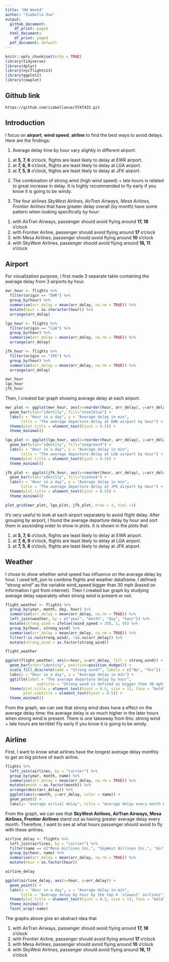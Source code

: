 ```yaml
---
title: "HW Week4"
author: "Isabella Xue"
output:
  github_document:
    df_print: paged
  html_document:
    df_print: paged
  pdf_document: default
---
```


```r
knitr::opts_chunk$set(echo = TRUE)
library(tidyverse)
library(dplyr)
library(nycflights13)
library(ggplot2)
library(cowplot)
```

## Github link

`https://github.com/isabellaxue/STAT433.git`

## Introduction

I focus on **airport**, **wind speed**, **airline** to find the best ways to avoid delays. Here are the findings:

1. Average delay time by hour vary slightly in different airport:
(1) at **5, 7, 6** o'clock, flights are least likely to delay at EWR airport. 
(2) at **7, 6, 9** o'clock, flights are least likely to delay at LGA airport.
(3) at **7, 5, 8** o'clock, flights are least likely to delay at JFK airport.

2. The combination of strong wind (high wind speed) + late hours is related to great increase in delay. It is highly recommended to fly early if you know it is going to be windy. 

3. The four airlines *SkyWest Airlines, AirTran Airways, Mesa Airlines, Frontier Airlines* that have greater delay overall (by month) have some pattern when looking specifically by hour:
(1) with AirTran Airways, passenger should avoid flying around **17, 18** o'clock 
(2) with Frontier Airline, passenger should avoid flying around **17** o'clock 
(3) with Mesa Airlines, passenger should avoid flying around **10** o'clock
(4) with SkyWest Airlines, passenger should avoid flying around **16, 11** o'clock

## Airport

For visualization purpose, I first made 3 separate table containing the average delay from 3 airports by hour. 

```r
ewr_hour <- flights %>% 
  filter(origin == "EWR") %>%
  group_by(hour) %>%
  summarise(arr_delay = mean(arr_delay, na.rm = TRUE)) %>%
  mutate(hour = as.character(hour)) %>%
  arrange(arr_delay)

lga_hour <- flights %>% 
  filter(origin == "LGA") %>%
  group_by(hour) %>%
  summarise(arr_delay = mean(arr_delay, na.rm = TRUE)) %>%
  arrange(arr_delay)

jfk_hour <- flights %>% 
  filter(origin == "JFK") %>%
  group_by(hour) %>%
  summarise(arr_delay = mean(arr_delay, na.rm = TRUE)) %>%
  arrange(arr_delay) 

ewr_hour
lga_hour
jfk_hour
```

Then, I created bar graph showing average delay at each airport. 

```r
ewr_plot <- ggplot(ewr_hour, aes(x=reorder(hour, arr_delay), y=arr_delay)) +
  geom_bar(stat="identity", fill="steelblue") +
  labs(x = "Hour in a day", y = "Average delay in min",
       title = "The average departure delay at EWR airport by hour") +
  theme(plot.title = element_text(hjust = 0.5)) +
  theme_minimal()

lga_plot <- ggplot(lga_hour, aes(x=reorder(hour, arr_delay), y=arr_delay)) +
  geom_bar(stat="identity", fill="seagreen4") +
  labs(x = "Hour in a day", y = "Average delay in min",
       title = "The average departure delay at LGA airport by hour") +
  theme(plot.title = element_text(hjust = 0.5)) +
  theme_minimal()

jfk_plot <- ggplot(jfk_hour, aes(x=reorder(hour, arr_delay), y=arr_delay)) +
  geom_bar(stat="identity", fill="sienna4") +
  labs(x = "Hour in a day", y = "Average delay in min",
       title = "The average departure delay at JFK airport by hour") +
  theme(plot.title = element_text(hjust = 0.5)) +
  theme_minimal()

plot_grid(ewr_plot, lga_plot, jfk_plot, nrow = 3, ncol =1)
```

It's very useful to look at each airport separately to avoid flight delay. After grouping by airport, I found the average departure delay by hour and sort them in ascending order to show in plots. It is shown in the plots that 

(1) at **5, 7, 6** o'clock, flights are least likely to delay at EWR airport. 
(2) at **7, 6, 9** o'clock, flights are least likely to delay at LGA airport.
(3) at **7, 5, 8** o'clock, flights are least likely to delay at JFK airport.

## Weather

I chose to show whether wind speed has influence on the average delay by hour. I used left_join to combine flights and weather dataframe. I defined "strong wind" as the variable wind_speed bigger than 30 mph (based on information I got from internet). Then I created bar graph by studying average delay separately when strong wind is present or not. 

```r
flight_weather <- flights %>% 
  group_by(year, month, day, hour) %>%
  summarise(arr_delay = mean(arr_delay, na.rm = TRUE)) %>%
  left_join(weather, by = c("year", "month", "day", "hour")) %>%
  mutate(strong_wind = ifelse((wind_speed > 30), 1, 0)) %>%
  group_by(hour, strong_wind) %>%
  summarise(arr_delay = mean(arr_delay, na.rm = TRUE)) %>%
  filter(!is.na(strong_wind), !is.na(arr_delay)) %>%
  mutate(strong_wind = as.factor(strong_wind)) 

flight_weather

ggplot(flight_weather, aes(x=hour, y=arr_delay, fill = strong_wind)) +
  geom_bar(stat="identity", position=position_dodge()) +
  scale_fill_discrete(name = "Strong wind?", labels = c("No", "Yes")) +
  labs(x = "Hour in a day", y = "Average delay in min") +
  ggtitle(label = "The average departure delay by hour",
              subtitle = "Strong wind is defined as bigger than 30 mph") +
  theme(plot.title = element_text(hjust = 0.5, size = 13, face = "bold"), 
        plot.subtitle = element_text(hjust = 0.5)) +
  theme_minimal()
```


From the graph, we can see that strong wind does have a effect on the average delay time: the average delay is so much higher in the later hours when strong wind is present. There is one takeaway from this: strong wind + late hours are terrible! Fly early if you know it is going to be windy. 

## Airline

First, I want to know what airlines have the longest average delay monthly to get an big picture of each airline. 

```r
flights %>% 
  left_join(airlines, by = "carrier") %>%
  group_by(year, month, name) %>%
  summarise(arr_delay = mean(arr_delay, na.rm = TRUE)) %>% 
  mutate(month = as.factor(month)) %>%
  arrange(desc(arr_delay)) %>%
  ggplot(aes(x=month, y=arr_delay, color = name)) +
  geom_point() +
  labs(y= "average arrival delay", title = "Average delay every month by airline")
```

From the graph, we can see that **SkyWest Airlines, AirTran Airways, Mesa Airlines, Frontier Airlines** stand out as having greater average delay every month. Therefore, I want to see at what hours passenger should avoid to fly with these airlines. 

```r
airline_delay <- flights %>% 
  left_join(airlines, by = "carrier") %>%
  filter(name == c("Mesa Airlines Inc.", "SkyWest Airlines Inc.", "AirTran Airways Corporation", "Frontier Airlines Inc.")) %>%
  group_by(hour, name) %>%
  summarise(arr_delay = mean(arr_delay, na.rm = TRUE)) %>%
  mutate(hour = as.factor(hour))

airline_delay

ggplot(airline_delay, aes(x=hour, y=arr_delay)) +
  geom_point() +
  labs(x = "Hour in a day", y = "Average delay in min",
       title = "Average delay by hour by the top 4 'slowest' airlines") +
  theme(plot.title = element_text(hjust = 0.5, size = 13, face = "bold"))+
  theme_minimal() +
  facet_wrap(~name)
```

The graphs above give an abstract idea that 

(1) with AirTran Airways, passenger should avoid flying around **17, 18** o'clock 
(2) with Frontier Airline, passenger should avoid flying around **17** o'clock 
(3) with Mesa Airlines, passenger should avoid flying around **10** o'clock
(4) with SkyWest Airlines, passenger should avoid flying around **16, 11** o'clock



